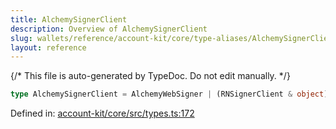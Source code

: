 ```yaml
---
title: AlchemySignerClient
description: Overview of AlchemySignerClient
slug: wallets/reference/account-kit/core/type-aliases/AlchemySignerClient
layout: reference
---
```


{/* This file is auto-generated by TypeDoc. Do not edit manually. */}

```ts
type AlchemySignerClient = AlchemyWebSigner | (RNSignerClient & object);
```

Defined in: [account-kit/core/src/types.ts:172](https://github.com/alchemyplatform/aa-sdk/blob/153785ddc87beb160382c2bae7dbafa4a66ade9a/account-kit/core/src/types.ts#L172)
